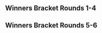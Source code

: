 {{tabs static
|name1=Overview
|link1=SKTAR 3
|name2=Singles Winners Upper Part
|link2=SKTAR 3/Singles Winners Upper Part
|name3=Singles Winners Lower Part
|link3=SKTAR 3/Singles Winners Lower Part
|name4=Singles Losers Upper Part
|link4=SKTAR 3/Singles Losers Upper Part
|name5=Singles Losers Lower Part
|link5=SKTAR 3/Singles Losers Lower Part
|name6=Doubles
|link6=SKTAR 3/Doubles
|This=3
}}
<!-- Generated with http://tournament-nub.rhcloud.com/toliquipedia -->

==Winners Bracket Rounds 1-4==

{{128DEWBracketA
|tourneylink=
|tourneyname=
|column-width=160
|r1m1p1=Mango |r1m1p1flag=us |r1m1p1score=W |r1m1win=1
|r1m1p2=Bye |r1m1p2flag= |r1m1p2score=-

|r1m2p1=Himes |r1m2p1flag= |r1m2p1score={{win}} |r1m2win=1
|r1m2p2=iRJi |r1m2p2flag= |r1m2p2score=

|r1m3p1=Phish-it |r1m3p1flag=us |r1m3p1score={{win}} |r1m3win=1
|r1m3p2=Smilynn |r1m3p2flag= |r1m3p2score=

|r1m4p1=Captain Smuckers |r1m4p1flag=us |r1m4p1score={{win}} |r1m4win=1
|r1m4p2=SkyGuy |r1m4p2flag= |r1m4p2score=

|r1m5p1=Professor Pro |r1m5p1flag=gb |r1m5p1score={{win}} |r1m5win=1
|r1m5p2=Zofrea |r1m5p2flag= |r1m5p2score=

|r1m6p1=Gummi |r1m6p1flag= |r1m6p1score={{win}} |r1m6win=1
|r1m6p2=Mr.E |r1m6p2flag= |r1m6p2score=

|r1m7p1=Flow |r1m7p1flag=us |r1m7p1score={{win}} |r1m7win=1
|r1m7p2=Zan |r1m7p2flag= |r1m7p2score=

|r1m8p1=arkra |r1m8p1flag= |r1m8p1score= |r1m8win=2
|r1m8p2=NY Joey |r1m8p2flag=us |r1m8p2score={{win}}

|r1m9p1=ChuDat |r1m9p1flag=us |r1m9p1score=W |r1m9win=1
|r1m9p2=Bye |r1m9p2flag= |r1m9p2score=-

|r1m10p1=Eliott |r1m10p1flag= |r1m10p1score={{win}} |r1m10win=1
|r1m10p2=Minty |r1m10p2flag= |r1m10p2score=

|r1m11p1=$ledNYC |r1m11p1flag= |r1m11p1score={{win}} |r1m11win=1
|r1m11p2=TigerCola |r1m11p2flag= |r1m11p2score=

|r1m12p1=BigWenz |r1m12p1flag=us |r1m12p1score={{win}} |r1m12win=1
|r1m12p2=rndl |r1m12p2flag= |r1m12p2score=

|r1m13p1=Duck |r1m13p1flag=us |r1m13p1score=W |r1m13win=1
|r1m13p2=Bye |r1m13p2flag= |r1m13p2score=-

|r1m14p1=dolf |r1m14p1flag= |r1m14p1score= |r1m14win=2
|r1m14p2=Dre |r1m14p2flag= |r1m14p2score={{win}}

|r1m15p1=Codi |r1m15p1flag= |r1m15p1score={{win}} |r1m15win=1
|r1m15p2=trilok |r1m15p2flag= |r1m15p2score=

|r1m16p1=Future |r1m16p1flag= |r1m16p1score= |r1m16win=2
|r1m16p2=RingWorm |r1m16p2flag= |r1m16p2score={{win}}

|r1m17p1=SFAT |r1m17p1flag=us |r1m17p1score=W |r1m17win=1
|r1m17p2=Bye |r1m17p2flag= |r1m17p2score=-

|r1m18p1=Will |r1m18p1flag= |r1m18p1score={{win}} |r1m18win=1
|r1m18p2=Jrill |r1m18p2flag= |r1m18p2score=

|r1m19p1=Tempestt |r1m19p1flag= |r1m19p1score= |r1m19win=2
|r1m19p2=Spoodbeest |r1m19p2flag= |r1m19p2score={{win}}

|r1m20p1=Ryobeat |r1m20p1flag=us |r1m20p1score={{win}} |r1m20win=1
|r1m20p2=Section9Champ |r1m20p2flag= |r1m20p2score=

|r1m21p1=Jsex |r1m21p1flag=us |r1m21p1score={{win}} |r1m21win=1
|r1m21p2=Sevous |r1m21p2flag= |r1m21p2score=

|r1m22p1=Derckey |r1m22p1flag= |r1m22p1score= |r1m22win=2
|r1m22p2=Coin Chaser |r1m22p2flag= |r1m22p2score={{win}}

|r1m23p1=Lambchops |r1m23p1flag=us |r1m23p1score={{win}} |r1m23win=1
|r1m23p2=Witch PHD |r1m23p2flag= |r1m23p2score=

|r1m24p1=Unknown Force |r1m24p1flag= |r1m24p1score={{win}} |r1m24win=1
|r1m24p2=Str8Wu |r1m24p2flag= |r1m24p2score=

|r1m25p1=DJ Nintendo |r1m25p1flag=us |r1m25p1score=W |r1m25win=1
|r1m25p2=Bye |r1m25p2flag= |r1m25p2score=-

|r1m26p1=Brolita |r1m26p1flag= |r1m26p1score={{win}} |r1m26win=1
|r1m26p2=Kevorkian |r1m26p2flag= |r1m26p2score=

|r1m27p1=AbidingTruth |r1m27p1flag= |r1m27p1score= |r1m27win=2
|r1m27p2=Surpleit |r1m27p2flag= |r1m27p2score={{win}}

|r1m28p1=Chain-Ace |r1m28p1flag=us |r1m28p1score={{win}} |r1m28win=1
|r1m28p2=A-On |r1m28p2flag= |r1m28p2score=

|r1m29p1=PikaChad |r1m29p1flag=us |r1m29p1score={{win}} |r1m29win=1
|r1m29p2=Smiles |r1m29p2flag= |r1m29p2score=

|r1m30p1=TL.Peanuts |r1m30p1flag= |r1m30p1score= |r1m30win=2
|r1m30p2=Lynx |r1m30p2flag= |r1m30p2score={{win}}

|r1m31p1=Emukiller |r1m31p1flag=us |r1m31p1score={{win}} |r1m31win=1
|r1m31p2=Vestboy Myst |r1m31p2flag= |r1m31p2score=

|r1m32p1=Call Me Mars |r1m32p1flag= |r1m32p1score={{win}} |r1m32win=1
|r1m32p2=EZVega |r1m32p2flag= |r1m32p2score=

|r1m33p1=Mew2King |r1m33p1flag=us |r1m33p1score=W |r1m33win=1
|r1m33p2=Bye |r1m33p2flag= |r1m33p2score=-

|r1m34p1=Gu$ |r1m34p1flag= |r1m34p1score= |r1m34win=2
|r1m34p2=Jank |r1m34p2flag= |r1m34p2score={{win}}

|r1m35p1=Darkflame |r1m35p1flag= |r1m35p1score={{win}} |r1m35win=1
|r1m35p2=Smokely |r1m35p2flag= |r1m35p2score=

|r1m36p1=Ampersan |r1m36p1flag= |r1m36p1score= |r1m36win=2
|r1m36p2=Silence |r1m36p2flag= |r1m36p2score={{win}}

|r1m37p1=Swift |r1m37p1flag=us |r1m37p1score={{win}} |r1m37win=1
|r1m37p2=zoomobile |r1m37p2flag= |r1m37p2score=

|r1m38p1=ES Vino |r1m38p1flag= |r1m38p1score={{win}} |r1m38win=1
|r1m38p2=motive |r1m38p2flag= |r1m38p2score=

|r1m39p1=Yung |r1m39p1flag= |r1m39p1score={{win}} |r1m39win=1
|r1m39p2=vidjo |r1m39p2flag= |r1m39p2score=

|r1m40p1=Coolin |r1m40p1flag= |r1m40p1score= |r1m40win=2
|r1m40p2=dudutsai |r1m40p2flag=us |r1m40p2score={{win}}

|r1m41p1=Zhu |r1m41p1flag=us |r1m41p1score=W |r1m41win=1
|r1m41p2=Bye |r1m41p2flag= |r1m41p2score=-

|r1m42p1=Fez$ |r1m42p1flag= |r1m42p1score={{win}} |r1m42win=1
|r1m42p2=Kofi |r1m42p2flag= |r1m42p2score=

|r1m43p1=Animal |r1m43p1flag=us |r1m43p1score={{win}} |r1m43win=1
|r1m43p2=Theftz |r1m43p2flag= |r1m43p2score=

|r1m44p1=BasedDecepticon |r1m44p1flag= |r1m44p1score= |r1m44win=2
|r1m44p2=DarkCloud |r1m44p2flag= |r1m44p2score={{win}}

|r1m45p1=ZeRo |r1m45p1flag=cl |r1m45p1score=W |r1m45win=1
|r1m45p2=Bye |r1m45p2flag= |r1m45p2score=-

|r1m46p1=Doctor Fingers |r1m46p1flag= |r1m46p1score={{win}} |r1m46win=1
|r1m46p2=Lamp |r1m46p2flag= |r1m46p2score=

|r1m47p1=CopyCat |r1m47p1flag=us |r1m47p1score={{win}} |r1m47win=1
|r1m47p2=Tropico |r1m47p2flag= |r1m47p2score=

|r1m48p1=Buildings |r1m48p1flag= |r1m48p1score= |r1m48win=2
|r1m48p2=Quist |r1m48p2flag= |r1m48p2score={{win}}

|r1m49p1=Westballz |r1m49p1flag=us |r1m49p1score=W |r1m49win=1
|r1m49p2=Bye |r1m49p2flag= |r1m49p2score=-

|r1m50p1=RagingCherry |r1m50p1flag= |r1m50p1score={{win}} |r1m50win=1
|r1m50p2=JP |r1m50p2flag= |r1m50p2score=

|r1m51p1=Sensei |r1m51p1flag=us |r1m51p1score={{win}} |r1m51win=1
|r1m51p2=SoFluffy |r1m51p2flag= |r1m51p2score=

|r1m52p1=Chibo |r1m52p1flag=us |r1m52p1score= |r1m52win=2
|r1m52p2=OkayChickenStrips |r1m52p2flag= |r1m52p2score={{win}}

|r1m53p1=Darc |r1m53p1flag=us |r1m53p1score={{win}} |r1m53win=1
|r1m53p2=ShineMaster |r1m53p2flag= |r1m53p2score=

|r1m54p1=Claw |r1m54p1flag= |r1m54p1score={{win}} |r1m54win=1
|r1m54p2=Roid |r1m54p2flag= |r1m54p2score=

|r1m55p1=Velocity |r1m55p1flag= |r1m55p1score={{win}} |r1m55win=1
|r1m55p2=Ya Boy |r1m55p2flag= |r1m55p2score=

|r1m56p1=Emp wes |r1m56p1flag= |r1m56p1score={{win}} |r1m56win=1
|r1m56p2=Orji |r1m56p2flag= |r1m56p2score=

|r1m57p1=The Moon |r1m57p1flag=us |r1m57p1score=W |r1m57win=1
|r1m57p2=Bye |r1m57p2flag= |r1m57p2score=-

|r1m58p1=Frycook |r1m58p1flag= |r1m58p1score= |r1m58win=2
|r1m58p2=Kite |r1m58p2flag= |r1m58p2score={{win}}

|r1m59p1=°pT»Tichinde925 |r1m59p1flag= |r1m59p1score={{win}} |r1m59win=1
|r1m59p2=Syko |r1m59p2flag= |r1m59p2score=

|r1m60p1=B1ackJack |r1m60p1flag= |r1m60p1score= |r1m60win=2
|r1m60p2=RP |r1m60p2flag= |r1m60p2score={{win}}

|r1m61p1=Ken |r1m61p1flag=us |r1m61p1score={{win}} |r1m61win=1
|r1m61p2=Son2 |r1m61p2flag= |r1m61p2score=

|r1m62p1=dizzkidboogie |r1m62p1flag=us |r1m62p1score= |r1m62win=2
|r1m62p2=Lock |r1m62p2flag= |r1m62p2score={{win}}

|r1m63p1=Laijin |r1m63p1flag=us |r1m63p1score={{win}} |r1m63win=1
|r1m63p2=Venti3HM |r1m63p2flag= |r1m63p2score=

|r1m64p1=C-Money |r1m64p1flag= |r1m64p1score={{win}} |r1m64win=1
|r1m64p2=pikathechu |r1m64p2flag= |r1m64p2score=

|r2m1p1=Mango |r2m1p1flag=us |r2m1p1score={{win}} |r2m1win=1
|r2m1p2=Himes |r2m1p2flag= |r2m1p2score=

|r2m2p1=Phish-it |r2m2p1flag=us |r2m2p1score= |r2m2win=2
|r2m2p2=Captain Smuckers |r2m2p2flag=us |r2m2p2score={{win}}

|r2m3p1=Professor Pro |r2m3p1flag=gb |r2m3p1score={{win}} |r2m3win=1
|r2m3p2=Gummi |r2m3p2flag= |r2m3p2score=

|r2m4p1=Flow |r2m4p1flag=us |r2m4p1score={{win}} |r2m4win=1
|r2m4p2=NY Joey |r2m4p2flag=us |r2m4p2score=

|r2m5p1=ChuDat |r2m5p1flag=us |r2m5p1score={{win}} |r2m5win=1
|r2m5p2=Eliott |r2m5p2flag= |r2m5p2score=

|r2m6p1=$ledNYC |r2m6p1flag= |r2m6p1score= |r2m6win=2
|r2m6p2=BigWenz |r2m6p2flag=us |r2m6p2score={{win}}

|r2m7p1=Duck |r2m7p1flag=us |r2m7p1score={{win}} |r2m7win=1
|r2m7p2=Dre |r2m7p2flag= |r2m7p2score=

|r2m8p1=Codi |r2m8p1flag= |r2m8p1score={{win}} |r2m8win=1
|r2m8p2=RingWorm |r2m8p2flag= |r2m8p2score=

|r2m9p1=SFAT |r2m9p1flag=us |r2m9p1score={{win}} |r2m9win=1
|r2m9p2=Will |r2m9p2flag= |r2m9p2score=

|r2m10p1=Spoodbeest |r2m10p1flag= |r2m10p1score= |r2m10win=2
|r2m10p2=Ryobeat |r2m10p2flag=us |r2m10p2score={{win}}

|r2m11p1=Jsex |r2m11p1flag=us |r2m11p1score={{win}} |r2m11win=1
|r2m11p2=Coin Chaser |r2m11p2flag= |r2m11p2score=

|r2m12p1=Lambchops |r2m12p1flag=us |r2m12p1score={{win}} |r2m12win=1
|r2m12p2=Unknown Force |r2m12p2flag= |r2m12p2score=

|r2m13p1=DJ Nintendo |r2m13p1flag=us |r2m13p1score={{win}} |r2m13win=1
|r2m13p2=Brolita |r2m13p2flag= |r2m13p2score=

|r2m14p1=Surpleit |r2m14p1flag= |r2m14p1score= |r2m14win=2
|r2m14p2=Chain-Ace |r2m14p2flag=us |r2m14p2score={{win}}

|r2m15p1=PikaChad |r2m15p1flag=us |r2m15p1score={{win}} |r2m15win=1
|r2m15p2=Lynx |r2m15p2flag= |r2m15p2score=

|r2m16p1=Emukiller |r2m16p1flag=us |r2m16p1score={{win}} |r2m16win=1
|r2m16p2=Call Me Mars |r2m16p2flag= |r2m16p2score=

|r2m17p1=Mew2King |r2m17p1flag=us |r2m17p1score={{win}} |r2m17win=1
|r2m17p2=Jank |r2m17p2flag= |r2m17p2score=

|r2m18p1=Darkflame |r2m18p1flag= |r2m18p1score={{win}} |r2m18win=1
|r2m18p2=Silence |r2m18p2flag= |r2m18p2score=

|r2m19p1=Swift |r2m19p1flag=us |r2m19p1score={{win}} |r2m19win=1
|r2m19p2=ES Vino |r2m19p2flag= |r2m19p2score=

|r2m20p1=Yung |r2m20p1flag= |r2m20p1score= |r2m20win=2
|r2m20p2=dudutsai |r2m20p2flag=us |r2m20p2score={{win}}

|r2m21p1=Zhu |r2m21p1flag=us |r2m21p1score={{win}} |r2m21win=1
|r2m21p2=Fez$ |r2m21p2flag= |r2m21p2score=

|r2m22p1=Animal |r2m22p1flag=us |r2m22p1score={{win}} |r2m22win=1
|r2m22p2=DarkCloud |r2m22p2flag= |r2m22p2score=

|r2m23p1=ZeRo |r2m23p1flag=cl |r2m23p1score={{win}} |r2m23win=1
|r2m23p2=Doctor Fingers |r2m23p2flag= |r2m23p2score=

|r2m24p1=CopyCat |r2m24p1flag=us |r2m24p1score={{win}} |r2m24win=1
|r2m24p2=Quist |r2m24p2flag= |r2m24p2score=

|r2m25p1=Westballz |r2m25p1flag=us |r2m25p1score={{win}} |r2m25win=1
|r2m25p2=RagingCherry |r2m25p2flag= |r2m25p2score=

|r2m26p1=Sensei |r2m26p1flag=us |r2m26p1score={{win}} |r2m26win=1
|r2m26p2=OkayChickenStrips |r2m26p2flag= |r2m26p2score=

|r2m27p1=Darc |r2m27p1flag=us |r2m27p1score={{win}} |r2m27win=1
|r2m27p2=Claw |r2m27p2flag= |r2m27p2score=

|r2m28p1=Velocity |r2m28p1flag= |r2m28p1score={{win}} |r2m28win=1
|r2m28p2=Emp wes |r2m28p2flag= |r2m28p2score=

|r2m29p1=The Moon |r2m29p1flag=us |r2m29p1score={{win}} |r2m29win=1
|r2m29p2=Kite |r2m29p2flag= |r2m29p2score=

|r2m30p1=°pT»Tichinde925 |r2m30p1flag= |r2m30p1score= |r2m30win=2
|r2m30p2=RP |r2m30p2flag= |r2m30p2score={{win}}

|r2m31p1=Ken |r2m31p1flag=us |r2m31p1score={{win}} |r2m31win=1
|r2m31p2=Lock |r2m31p2flag= |r2m31p2score=

|r2m32p1=Laijin |r2m32p1flag=us |r2m32p1score={{win}} |r2m32win=1
|r2m32p2=C-Money |r2m32p2flag= |r2m32p2score=

|r3m1p1=Mango |r3m1p1flag=us |r3m1p1score={{win}} |r3m1win=1
|r3m1p2=Captain Smuckers |r3m1p2flag=us |r3m1p2score=

|r3m2p1=Professor Pro |r3m2p1flag=gb |r3m2p1score={{win}} |r3m2win=1
|r3m2p2=Flow |r3m2p2flag=us |r3m2p2score=

|r3m3p1=ChuDat |r3m3p1flag=us |r3m3p1score={{win}} |r3m3win=1
|r3m3p2=BigWenz |r3m3p2flag=us |r3m3p2score=

|r3m4p1=Duck |r3m4p1flag=us |r3m4p1score={{win}} |r3m4win=1
|r3m4p2=Codi |r3m4p2flag= |r3m4p2score=

|r3m5p1=SFAT |r3m5p1flag=us |r3m5p1score={{win}} |r3m5win=1
|r3m5p2=Ryobeat |r3m5p2flag=us |r3m5p2score=

|r3m6p1=Jsex |r3m6p1flag=us |r3m6p1score={{win}} |r3m6win=1
|r3m6p2=Lambchops |r3m6p2flag=us |r3m6p2score=

|r3m7p1=DJ Nintendo |r3m7p1flag=us |r3m7p1score={{win}} |r3m7win=1
|r3m7p2=Chain-Ace |r3m7p2flag=us |r3m7p2score=

|r3m8p1=PikaChad |r3m8p1flag=us |r3m8p1score={{win}} |r3m8win=1
|r3m8p2=Emukiller |r3m8p2flag=us |r3m8p2score=

|r3m9p1=Mew2King |r3m9p1flag=us |r3m9p1score={{win}} |r3m9win=1
|r3m9p2=Darkflame |r3m9p2flag= |r3m9p2score=

|r3m10p1=Swift |r3m10p1flag=us |r3m10p1score={{win}} |r3m10win=1
|r3m10p2=dudutsai |r3m10p2flag=us |r3m10p2score=

|r3m11p1=Zhu |r3m11p1flag=us |r3m11p1score={{win}} |r3m11win=1
|r3m11p2=Animal |r3m11p2flag=us |r3m11p2score=

|r3m12p1=ZeRo |r3m12p1flag=cl |r3m12p1score={{win}} |r3m12win=1
|r3m12p2=CopyCat |r3m12p2flag=us |r3m12p2score=

|r3m13p1=Westballz |r3m13p1flag=us |r3m13p1score={{win}} |r3m13win=1
|r3m13p2=Sensei |r3m13p2flag=us |r3m13p2score=

|r3m14p1=Darc |r3m14p1flag=us |r3m14p1score={{win}} |r3m14win=1
|r3m14p2=Velocity |r3m14p2flag= |r3m14p2score=

|r3m15p1=The Moon |r3m15p1flag=us |r3m15p1score={{win}} |r3m15win=1
|r3m15p2=RP |r3m15p2flag= |r3m15p2score=

|r3m16p1=Ken |r3m16p1flag=us |r3m16p1score={{win}} |r3m16win=1
|r3m16p2=Laijin |r3m16p2flag=us |r3m16p2score=

|r4m1p1=Mango |r4m1p1flag=us |r4m1p1score={{win}} |r4m1win=1
|r4m1p2=Professor Pro |r4m1p2flag=gb |r4m1p2score=

|r4m2p1=ChuDat |r4m2p1flag=us |r4m2p1score={{win}} |r4m2win=1
|r4m2p2=Duck |r4m2p2flag=us |r4m2p2score=

|r4m3p1=SFAT |r4m3p1flag=us |r4m3p1score=2 |r4m3win=1
|r4m3p2=Jsex |r4m3p2flag=us |r4m3p2score=0
|r4m3p1char1=fox |r4m3p2char1=sheik |r4m3p1stock1=2 |r4m3p2stock1=0 |r4m3win1=1 |r4m3stage1=Battlefield
|r4m3p1char2=fox |r4m3p2char2=sheik |r4m3p1stock2=2 |r4m3p2stock2=0 |r4m3win2=1 |r4m3stage2=Dream Land
|r4m3details={{BracketMatchDetails|preview=|lrthread=|interview=|recap=|comment=|live=|vod=https://youtu.be/WIp8bU95htg}}

|r4m4p1=DJ Nintendo |r4m4p1flag=us |r4m4p1score= |r4m4win=2
|r4m4p2=PikaChad |r4m4p2flag=us |r4m4p2score={{win}}

|r4m5p1=Mew2King |r4m5p1flag=us |r4m5p1score=2 |r4m5win=1
|r4m5p2=Swift |r4m5p2flag=us |r4m5p2score=0
|r4m5p1char1=sheik |r4m5p2char1=fox |r4m5p1stock1=3 |r4m5p2stock1=0 |r4m5win1=1 |r4m5stage1=Dream Land
|r4m5p1char2=sheik |r4m5p2char2=fox |r4m5p1stock2=2 |r4m5p2stock2=0 |r4m5win2=1 |r4m5stage2=Dream Land
|r4m5details={{BracketMatchDetails|preview=|lrthread=|interview=|recap=|comment=|live=|vod=https://youtu.be/GjOTW1zuppA}}

|r4m6p1=Zhu |r4m6p1flag=us |r4m6p1score={{win}} |r4m6win=1
|r4m6p2=ZeRo |r4m6p2flag=cl |r4m6p2score=

|r4m7p1=Westballz |r4m7p1flag=us |r4m7p1score={{win}} |r4m7win=1
|r4m7p2=Darc |r4m7p2flag=us |r4m7p2score=

|r4m8p1=The Moon |r4m8p1flag=us |r4m8p1score=2 |r4m8win=1
|r4m8p2=Ken |r4m8p2flag=us |r4m8p2score=1
|r4m8p1char1=marth |r4m8p2char1=marth |r4m8p1stock1=2 |r4m8p2stock1=0 |r4m8win1=1 |r4m8stage1=Battlefield
|r4m8p1char2=marth |r4m8p2char2=marth |r4m8p1stock2=0 |r4m8p2stock2=2 |r4m8win2=2 |r4m8stage2=Fountain of Dreams
|r4m8p1char3=marth |r4m8p2char3=marth |r4m8p1stock3=1 |r4m8p2stock3=0 |r4m8win3=1 |r4m8stage3=Pokémon Stadium
|r4m8details={{BracketMatchDetails|preview=|lrthread=|interview=|recap=|comment=|live=|vod=https://youtu.be/TOFXwv1-XT4}}
}}

==Winners Bracket Rounds 5-6==

{{8DEWBracketA
|tourneylink=
|tourneyname=
|R1=Winners Round 6
|R2=Winners Semifinals

|r1m1p1=Mango |r1m1p1flag=us |r1m1p1score={{win}} |r1m1win=1
|r1m1p2=ChuDat |r1m1p2flag=us |r1m1p2score=

|r1m2p1=SFAT |r1m2p1flag=us |r1m2p1score={{win}} |r1m2win=1
|r1m2p2=PikaChad |r1m2p2flag=us |r1m2p2score=

|r1m3p1=Mew2King |r1m3p1flag=us |r1m3p1score=2 |r1m3win=1
|r1m3p2=Zhu |r1m3p2flag=us |r1m3p2score=0
|r1m3p1char1=sheik |r1m3p2char1=falco |r1m3p1stock1=2 |r1m3p2stock1=0 |r1m3win1=1 |r1m3stage1=Battlefield
|r1m3p1char2=sheik |r1m3p2char2=falco |r1m3p1stock2=1 |r1m3p2stock2=0 |r1m3win2=1 |r1m3stage2=Yoshi's Story
|r1m3details={{BracketMatchDetails|preview=|lrthread=|interview=|recap=|comment=|live=|vod=https://youtu.be/LoaUeG40j8k}}

|r1m4p1=Westballz |r1m4p1flag=us |r1m4p1score=2 |r1m4win=1
|r1m4p2=The Moon |r1m4p2flag=us |r1m4p2score=0
|r1m4p1char1=falco |r1m4p2char1=marth |r1m4p1stock1=2 |r1m4p2stock1=0 |r1m4win1=1 |r1m4stage1=Yoshi's Story
|r1m4p1char2=falco |r1m4p2char2=marth |r1m4p1stock2=3 |r1m4p2stock2=0 |r1m4win2=1 |r1m4stage2=Battlefield
|r1m4details={{BracketMatchDetails|preview=|lrthread=|interview=|recap=|comment=|live=|vod=https://youtu.be/MJy8pstYggI}}

|r2m1p1=Mango |r2m1p1flag=us |r2m1p1score=2 |r2m1win=1
|r2m1p2=SFAT |r2m1p2flag=us |r2m1p2score=0
|r2m1p1char1=falco |r2m1p2char1=fox |r2m1p1stock1=2 |r2m1p2stock1=0 |r2m1win1=1 |r2m1stage1=Battlefield
|r2m1p1char2=falco |r2m1p2char2=fox |r2m1p1stock2=1 |r2m1p2stock2=0 |r2m1win2=1 |r2m1stage2=Dream Land
|r2m1details={{BracketMatchDetails|preview=|lrthread=|interview=|recap=|comment=|live=|vod=https://youtu.be/z0IKnkhODOo}}

|r2m2p1=Mew2King |r2m2p1flag=us |r2m2p1score=2 |r2m2win=1
|r2m2p2=Westballz |r2m2p2flag=us |r2m2p2score=0
|r2m2p1char1=sheik |r2m2p2char1=falco |r2m2p1stock1=1 |r2m2p2stock1=0 |r2m2win1=1 |r2m2stage1=Dream Land
|r2m2p1char2=sheik |r2m2p2char2=falco |r2m2p1stock2=1 |r2m2p2stock2=0 |r2m2win2=1 |r2m2stage2=Yoshi's Story
|r2m2details={{BracketMatchDetails|preview=|lrthread=|interview=|recap=|comment=|live=|vod=https://youtu.be/bmeC6YPGUR8}}
}}
